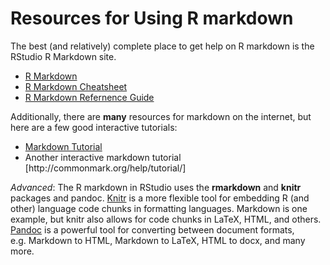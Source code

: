 # Resources for Using R markdown

The best (and relatively) complete place to get help on R markdown is the
RStudio R Markdown site.

- [R Markdown](http://rmarkdown.rstudio.com/)
- [R Markdown Cheatsheet](http://www.rstudio.com/wp-content/uploads/2015/02/rmarkdown-cheatsheet.pdf)
- [R Markdown Refernence Guide](http://www.rstudio.com/wp-content/uploads/2015/03/rmarkdown-reference.pdf)

Additionally, there are **many** resources for markdown on the internet, but here are a few good interactive tutorials:

- [Markdown Tutorial](http://www.markdowntutorial.com/)
- Another interactive markdown tutorial [http://commonmark.org/help/tutorial/]

*Advanced*: The R markdown in RStudio uses the **rmarkdown** and **knitr** packages and
pandoc.  [Knitr](http://www.rstudio.com/wp-content/uploads/2015/03/rmarkdown-reference.pdf) is a more flexible tool for embedding R (and other) language code chunks
in formatting languages. Markdown is one example, but knitr also allows for code chunks
in LaTeX, HTML, and others. [Pandoc](http://pandoc.org/) is a powerful tool for converting between document
formats, e.g. Markdown to HTML, Markdown to LaTeX, HTML to docx, and many more.
